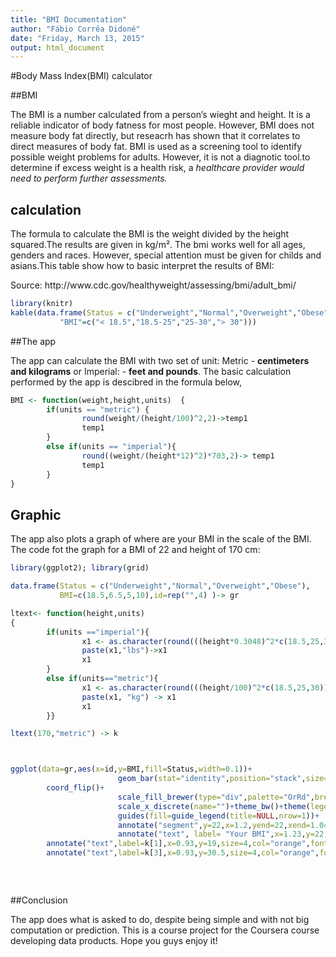 ```yaml
---
title: "BMI Documentation"
author: "Fábio Corrêa Didoné"
date: "Friday, March 13, 2015"
output: html_document
---
```


#Body Mass Index(BMI)  calculator

##BMI

The BMI is a number calculated from a person's wieght and height. It is a reliable indicator of body fatness for most people. However, BMI does not measure body fat directly, but reseacrh has shown that it correlates to direct measures of body fat. BMI is used as a screening tool to identify possible weight problems for adults. However, it is not a diagnotic tool.to determine if excess weight is a health risk, a _healthcare provider would need to perform further assessments._ 

## calculation

The formula to calculate the BMI is the weight divided by the height squared.The results are given in kg/m². The bmi works well for all ages, genders and races. However, special attention must be given for childs and asians.This table show how to basic interpret the results of BMI:

Source: http://www.cdc.gov/healthyweight/assessing/bmi/adult_bmi/

```r
library(knitr)
kable(data.frame(Status = c("Underweight","Normal","Overweight","Obese"),
           "BMI"=c("< 18.5","18.5-25","25-30","> 30"))) 

```


##The app 

The app can calculate the BMI with two set of unit: Metric - **centimeters and kilograms** or Imperial: - **feet and pounds**.
The basic calculation performed by the app is descibred in the formula below,
```r

BMI <- function(weight,height,units)  { 
        if(units == "metric") {
                round(weight/(height/100)^2,2)->temp1
                temp1
        }
        else if(units == "imperial"){
                round((weight/(height*12)^2)*703,2)-> temp1
                temp1
        }
}

```

## Graphic

The app also plots a graph of where are your BMI in the scale of the BMI. The  code fot the graph for a BMI of 22 and height of 170 cm:
```r
library(ggplot2); library(grid)

data.frame(Status = c("Underweight","Normal","Overweight","Obese"),
           BMI=c(18.5,6.5,5,10),id=rep("",4) )-> gr

ltext<- function(height,units)
{ 
        if(units =="imperial"){
                x1 <- as.character(round(((height*0.3048)^2*c(18.5,25,30)*2.20462),1))
                paste(x1,"lbs")->x1
                x1
        }
        else if(units=="metric"){
                x1 <- as.character(round(((height/100)^2*c(18.5,25,30)),1))
                paste(x1, "kg") -> x1
                x1
        }}

ltext(170,"metric") -> k



ggplot(data=gr,aes(x=id,y=BMI,fill=Status,width=0.1))+
                        geom_bar(stat="identity",position="stack",size=1)+
        coord_flip()+
                        scale_fill_brewer(type="div",palette="OrRd",breaks=c("Underweight","Normal","Overweight","Obese"))+
                        scale_x_discrete(name="")+theme_bw()+theme(legend.position="top")+theme(legend.position=c(0.5,0.2))+
                        guides(fill=guide_legend(title=NULL,nrow=1))+
                        annotate("segment",y=22,x=1.2,yend=22,xend=1.04,col="orange",size=1.2, arrow  =arrow(length= unit(0.5,"cm")))+
                        annotate("text", label= "Your BMI",x=1.23,y=22,col="orange",size=6,fontface="bold")+annotate("point",x=1,y=22,size=4,col="orange")+
        annotate("text",label=k[1],x=0.93,y=19,size=4,col="orange",fontface="bold")+annotate("text",label=k[2],x=0.93,y=25.5,size=4,col="orange",fontface="bold")+
        annotate("text",label=k[3],x=0.93,y=30.5,size=4,col="orange",fontface="bold")
        
        
        

```

##Conclusion

The app does what is asked to do, despite being simple and with not big computation or prediction. This is a course project for the Coursera course developing data products. Hope you guys enjoy it!

